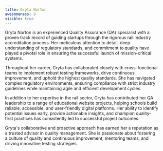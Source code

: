 ```yaml
---
title: Gryta Norton
awesomeness: 9
visible: true
---
```

Gryta Norton is an experienced Quality Assurance (QA) specialist with a proven track record of guiding startups through the rigorous rail industry accreditation process. Her meticulous attention to detail, deep understanding of regulatory standards, and commitment to quality have played a pivotal role in ensuring the successful launch of mission-critical systems.

Throughout her career, Gryta has collaborated closely with cross-functional teams to implement robust testing frameworks, drive continuous improvement, and uphold the highest quality standards. She has navigated complex regulatory environments, ensuring compliance with strict industry guidelines while maintaining agile and efficient development cycles.

In addition to her expertise in the rail sector, Gryta has contributed her QA leadership to a range of educational website projects, helping schools build reliable, accessible, and user-friendly digital platforms. Her ability to identify potential issues early, provide actionable insights, and champion quality-first practices has consistently led to successful project outcomes.

Gryta's collaborative and proactive approach has earned her a reputation as a trusted advisor in quality management. She is passionate about fostering a culture of quality and continuous improvement, mentoring teams, and driving innovative testing strategies.